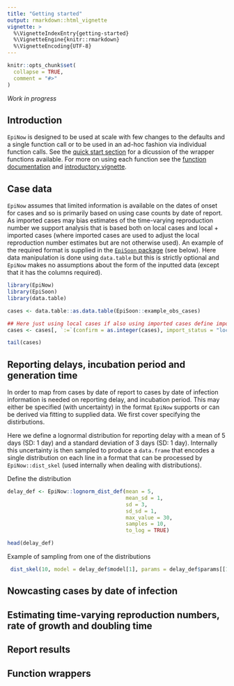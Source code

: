 ```yaml
---
title: "Getting started"
output: rmarkdown::html_vignette
vignette: >
  %\VignetteIndexEntry{getting-started}
  %\VignetteEngine{knitr::rmarkdown}
  %\VignetteEncoding{UTF-8}
---
```


```r
knitr::opts_chunk$set(
  collapse = TRUE,
  comment = "#>"
)
```

*Work in progress*

## Introduction

`EpiNow` is designed to be used at scale with few changes to the defaults and a single function call or to be used in an ad-hoc fashion via individual function calls. See the [quick start section](https://epiforecasts.io/EpiNow/) for a dicussion of the wrapper functions available. For more on using each function see the [function documentation](https://epiforecasts.io/EpiNow/reference/index.html) and [introductory vignette](https://epiforecasts.io/EpiNow/articles/introduction.html).

## Case data

`EpiNow` assumes that limited information is available on the dates of onset for cases and so is primarily based on using case counts by date of report. As imported cases may bias estimates of the time-varying reproduction number we support analysis that is based both on local cases and local + imported cases (where imported cases are used to adjust the local reproduction number estimates but are not otherwise used). An example of the required format is supplied in the [`EpiSoon` package](https://epiforecasts.io/EpiSoon) (see below). Here data manipulation is done using `data.table` but this is strictly optional and `EpiNow` makes no assumptions about the form of the inputted data (except that it has the columns required).

```r
library(EpiNow)
library(EpiSoon)
library(data.table)
```

```r
cases <- data.table::as.data.table(EpiSoon::example_obs_cases) 

## Here just using local cases if also using imported cases define imports as "imported"
cases <- cases[, `:=`(confirm = as.integer(cases), import_status = "local")]

tail(cases)
```

## Reporting delays, incubation period and generation time

In order to map from cases by date of report to cases by date of infection information is needed on reporting delay, and incubation period. This may either be specified (with uncertainty) in the format `EpiNow` supports or can be derived via fitting to supplied data. We first cover specifying the distirbutions. 

Here we define a lognormal distribution for reporting delay with a mean of 5 days (SD: 1 day) and a standard deviation of 3 days (SD: 1 day). Internally this uncertainty is then sampled to produce a `data.frame` that encodes a single distribution on each line in a format that can be processed  by `EpiNow::dist_skel` (used internally when dealing with distributions).

Define the distribution

```r
delay_def <- EpiNow::lognorm_dist_def(mean = 5, 
                                      mean_sd = 1,
                                      sd = 3,
                                      sd_sd = 1,
                                      max_value = 30,
                                      samples = 10,
                                      to_log = TRUE)

head(delay_def)
```

Example of sampling from one of the distributions

```r
 dist_skel(10, model = delay_def$model[1], params = delay_def$params[[1]])
```

## Nowcasting cases by date of infection

## Estimating time-varying reproduction numbers, rate of growth and doubling time

## Report results

## Function wrappers

